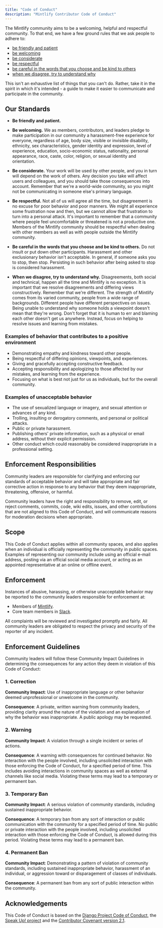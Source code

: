 ```yaml
---
title: "Code of Conduct"
description: "Mintlify Contributor Code of Conduct"
---  
```


The Mintlify community aims to be a welcoming, helpful and respectful community.
To that end, we have a few ground rules that we ask people to adhere to:

- [be friendly and patient](/code-of-conduct/#our-standards)
- [be welcoming](/code-of-conduct/#our-standards)
- [be considerate](/code-of-conduct/#our-standards)
- [be respectful](/code-of-conduct/#our-standards)
- [be careful in the words that you choose and be kind to others](/code-of-conduct/#our-standards)
- [when we disagree, try to understand why](/code-of-conduct/#our-standards)

This isn't an exhaustive list of things that you can't do. Rather, take it in
the spirit in which it's intended - a guide to make it easier to communicate
and participate in the community.

## Our Standards

- **Be friendly and patient.**

- **Be welcoming.** We as members, contributors, and leaders pledge to make participation in our
  community a harassment-free experience for everyone, regardless of age, body
  size, visible or invisible disability, ethnicity, sex characteristics, gender
  identity and expression, level of experience, education, socio-economic status,
  nationality, personal appearance, race, caste, color, religion, or sexual
  identity and orientation.

- **Be considerate.** Your work will be used by other people, and you in turn
  will depend on the work of others. Any decision you take will affect users
  and colleagues, and you should take those consequences into account. Remember
  that we're a world-wide community, so you might not be communicating in
  someone else's primary language.

- **Be respectful.** Not all of us will agree all the time, but disagreement is
  no excuse for poor behavior and poor manners. We might all experience some
  frustration now and then, but we cannot allow that frustration to turn into
  a personal attack. It's important to remember that a community where people
  feel uncomfortable or threatened is not a productive one. Members of the Mintlify
  community should be respectful when dealing with other members as well as
  with people outside the Mintlify community.

- **Be careful in the words that you choose and be kind to others.** Do not
  insult or put down other participants. Harassment and other exclusionary
  behavior isn't acceptable.
  In general, if someone asks you to stop, then stop. Persisting in such
  behavior after being asked to stop is considered harassment.

- **When we disagree, try to understand why.** Disagreements, both social and
  technical, happen all the time and Mintlify is no exception. It is important that
  we resolve disagreements and differing views constructively. Remember that
  we're different. The strength of Mintlify comes from its varied community, people
  from a wide range of backgrounds. Different people have different
  perspectives on issues. Being unable to understand why someone holds
  a viewpoint doesn't mean that they're wrong. Don't forget that it is human to
  err and blaming each other doesn't get us anywhere. Instead, focus on helping
  to resolve issues and learning from mistakes.

### Examples of behavior that contributes to a positive environment

- Demonstrating empathy and kindness toward other people.
- Being respectful of differing opinions, viewpoints, and experiences.
- Giving and gracefully accepting constructive feedback.
- Accepting responsibility and apologizing to those affected by our mistakes,
  and learning from the experience.
- Focusing on what is best not just for us as individuals, but for the overall
  community.

### Examples of unacceptable behavior

- The use of sexualized language or imagery, and sexual attention or advances of
  any kind.
- Trolling, insulting or derogatory comments, and personal or political attacks.
- Public or private harassment.
- Publishing others' private information, such as a physical or email address,
  without their explicit permission.
- Other conduct which could reasonably be considered inappropriate in a
  professional setting.

## Enforcement Responsibilities

Community leaders are responsible for clarifying and enforcing our standards of
acceptable behavior and will take appropriate and fair corrective action in
response to any behavior that they deem inappropriate, threatening, offensive,
or harmful.

Community leaders have the right and responsibility to remove, edit, or reject
comments, commits, code, wiki edits, issues, and other contributions that are
not aligned to this Code of Conduct, and will communicate reasons for moderation
decisions when appropriate.

## Scope

This Code of Conduct applies within all community spaces, and also applies when
an individual is officially representing the community in public spaces.
Examples of representing our community include using an official e-mail address,
posting via an official social media account, or acting as an appointed
representative at an online or offline event.

## Enforcement

Instances of abusive, harassing, or otherwise unacceptable behavior may be
reported to the community leaders responsible for enforcement at:

- Members of [Mintlify](https://github.com/mintlify).
- Core team members in [Slack](https://mintlify.com/community).

All complaints will be reviewed and investigated promptly and fairly.
All community leaders are obligated to respect the privacy and security of the
reporter of any incident.

## Enforcement Guidelines

Community leaders will follow these Community Impact Guidelines in determining
the consequences for any action they deem in violation of this Code of Conduct:

### 1. Correction

**Community Impact**: Use of inappropriate language or other behavior deemed
unprofessional or unwelcome in the community.

**Consequence**: A private, written warning from community leaders, providing
clarity around the nature of the violation and an explanation of why the
behavior was inappropriate. A public apology may be requested.

### 2. Warning

**Community Impact**: A violation through a single incident or series of
actions.

**Consequence**: A warning with consequences for continued behavior. No
interaction with the people involved, including unsolicited interaction with
those enforcing the Code of Conduct, for a specified period of time. This
includes avoiding interactions in community spaces as well as external channels
like social media. Violating these terms may lead to a temporary or permanent
ban.

### 3. Temporary Ban

**Community Impact**: A serious violation of community standards, including
sustained inappropriate behavior.

**Consequence**: A temporary ban from any sort of interaction or public
communication with the community for a specified period of time. No public or
private interaction with the people involved, including unsolicited interaction
with those enforcing the Code of Conduct, is allowed during this period.
Violating these terms may lead to a permanent ban.

### 4. Permanent Ban

**Community Impact**: Demonstrating a pattern of violation of community
standards, including sustained inappropriate behavior, harassment of an
individual, or aggression toward or disparagement of classes of individuals.

**Consequence**: A permanent ban from any sort of public interaction within the
community.

## Acknowledgements

This Code of Conduct is based on the [Django Project Code of Conduct](https://www.djangoproject.com/conduct/),
the [Speak Up! project](http://web.archive.org/web/20141109123859/http://speakup.io/coc.html) and the [Contributor Covenant version 2.1](https://www.contributor-covenant.org/version/2/1/code_of_conduct.html).
